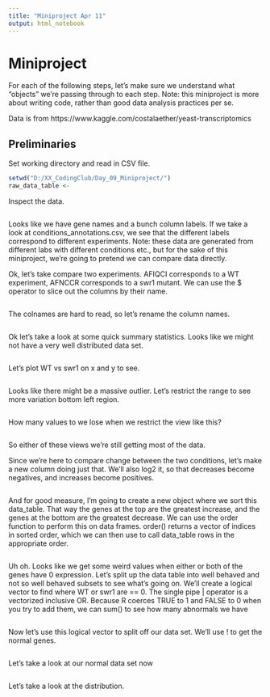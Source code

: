 ```yaml
---
title: "Miniproject Apr 11"
output: html_notebook
---
```

# Miniproject
For each of the following steps, let's make sure we understand what "objects" we're passing through to each step. Note: this miniproject is more about writing code, rather than good data analysis practices per se.

Data is from https://www.kaggle.com/costalaether/yeast-transcriptomics

## Preliminaries

Set working directory and read in CSV file.

```r
setwd("D:/XX_CodingClub/Day_09_Miniproject/")
raw_data_table <- 
```

Inspect the data.

```r

```

Looks like we have gene names and a bunch column labels. If we take a look at conditions_annotations.csv, we see that the different labels correspond to different experiments. Note: these data are generated from different labs with different conditions etc., but for the sake of this miniproject, we're going to pretend we can compare data directly.

Ok, let's take compare two experiments. AFIQCI corresponds to a WT experiment, AFNCCR corresponds to a swr1 mutant. We can use the $ operator to slice out the columns by their name.
```r

```
The colnames are hard to read, so let's rename the column names.
```r

```
Ok let's take a look at some quick summary statistics. Looks like we might not have a very well distributed data set.
```r

```

Let's plot WT vs swr1 on x and y to see.

```r

```

Looks like there might be a massive outlier. Let's restrict the range to see more variation bottom left region.

```r

```

How many values to we lose when we restrict the view like this?
```r

```

So either of these views we're still getting most of the data.

Since we're here to compare change between the two conditions, let's make a new column doing just that. We'll also log2 it, so that decreases become negatives, and increases become positives.


```r

```

And for good measure, I'm going to create a new object where we sort this data_table. That way the genes at the top are the greatest increase, and the genes at the bottom are the greatest decrease. We can use the order function to perform this on data frames. order() returns a vector of indices in sorted order, which we can then use to call data_table rows in the appropriate order.
```r

```

Uh oh. Looks like we get some weird values when either or both of the genes have 0 expression. Let's split up the data table into well behaved and not so well behaved subsets to see what's going on. We'll create a logical vector to find where WT or swr1 are == 0. The single pipe | operator is a vectorized inclusive OR. Because R coerces TRUE to 1 and FALSE to 0 when you try to add them, we can sum() to see how many abnormals we have

```r


```

Now let's use this logical vector to split off our data set. We'll use ! to get the normal genes.
```r

```
Let's take a look at our normal data set now

```r

```

Let's take a look at the distribution. 

```r

```